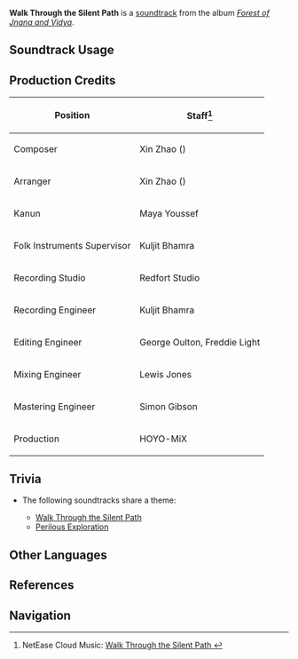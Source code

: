 {{Soundtrack Infobox
|image          = Forest of Jnana and Vidya.png
|album          = Forest of Jnana and Vidya
|disc           = 3
|number         = 80
|featured       =
|featured2      =
|featured3      =
|featured_disc  =
|featured_disc2 =
|featured_disc3 =
|youtube_id     = DMSYlM7iKGk
|spotify_id     = 78KAHsY1FHoj4yErOmI2RW
|previous       = In a Forgotten Tongue
|next           = A Fruitless Search
}}
'''Walk Through the Silent Path''' is a [[soundtrack]] from the album ''[[Forest of Jnana and Vidya]]''.

==Soundtrack Usage==
{{Soundtrack Usage
|quest    = 
|location = Dharma Forest//underground;;Land of Grounded Dreams
|domain   = 
}}

==Production Credits==
{| class="wikitable"
! Position
! Staff<ref>NetEase Cloud Music: [https://music.163.com/song?id=1992343579 Walk Through the Silent Path {{zh|迷途已远}}]</ref>
|-
! Composer
| Xin Zhao ({{zh|赵鑫}})
|-
! Arranger
| Xin Zhao ({{zh|赵鑫}})
|-
! Kanun
| Maya Youssef
|-
! Folk Instruments Supervisor
| Kuljit Bhamra
|-
! Recording Studio
| Redfort Studio
|-
! Recording Engineer
| Kuljit Bhamra
|-
! Editing Engineer
| George Oulton, Freddie Light
|-
! Mixing Engineer
| Lewis Jones
|-
! Mastering Engineer
| Simon Gibson
|-
! Production
| HOYO-MiX
|}
<!--
==Gallery==
<gallery>
</gallery>
-->

==Trivia==
* <section begin="SumeruCaveTheme1" />The following soundtracks share a theme:
** [[Walk Through the Silent Path]]
** [[Perilous Exploration]] <section end="SumeruCaveTheme1" />

==Other Languages==
{{Other Languages
|en      = Walk Through the Silent Path
|zhs     = 迷途已远
|zhs_rm  = Mítú Yǐ Yuǎn
|zht     = 迷途已遠
|zht_rm  = Mítú Yǐ Yuǎn
|zh_tl   = 
|ja      = 迷い道を抜けて
|ja_rm   = Mayoimichi wo Nukete
|ja_tl   = Passing Through the Lost Path
}}

==References==
{{Reflist}}

==Navigation==
{{Soundtrack Navbox|Forest of Jnana and Vidya}}